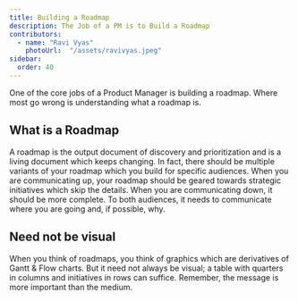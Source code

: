 ```yaml
---
title: Building a Roadmap
description: The Job of a PM is to Build a Roadmap
contributors:
  - name: "Ravi Vyas"
    photoUrl:  "/assets/ravivyas.jpeg"
sidebar:
  order: 40
---
```


One of the core jobs of a Product Manager is building a roadmap. Where most go wrong is understanding what a roadmap is.

## What is a Roadmap

A roadmap is the output document of discovery and prioritization and is a living document which keeps changing. In fact, there should be multiple variants of your roadmap which you build for specific audiences. When you are communicating up, your roadmap should be geared towards strategic initiatives which skip the details. When you are communicating down, it should be more complete. To both audiences, it needs to communicate where you are going and, if possible, why.

## Need not be visual

When you think of roadmaps, you think of graphics which are derivatives of Gantt & Flow charts. But it need not always be visual; a table with quarters in columns and initiatives in rows can suffice. Remember, the message is more important than the medium.

<Bio contributors={frontmatter.contributors} />